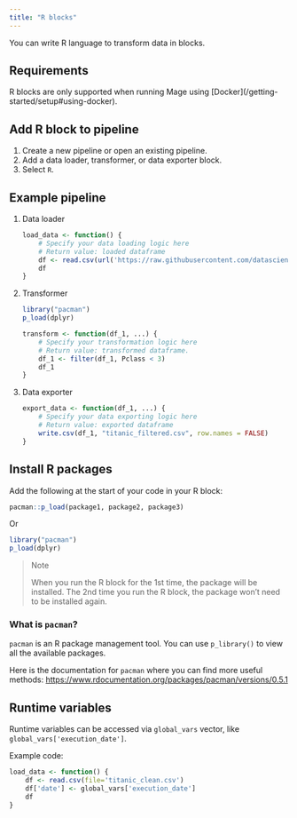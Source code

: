 ```yaml
---
title: "R blocks"
---
```


You can write R language to transform data in blocks.

## Requirements

<Warning>
R blocks are only supported when running Mage using [Docker](/getting-started/setup#using-docker).
</Warning>

## Add R block to pipeline

1. Create a new pipeline or open an existing pipeline.
1. Add a data loader, transformer, or data exporter block.
1. Select `R`.

## Example pipeline

1. Data loader
    ```R
    load_data <- function() {
        # Specify your data loading logic here
        # Return value: loaded dataframe
        df <- read.csv(url('https://raw.githubusercontent.com/datasciencedojo/datasets/master/titanic.csv'))
        df
    }
    ```
1. Transformer
    ```R 
    library("pacman")
    p_load(dplyr)

    transform <- function(df_1, ...) {
        # Specify your transformation logic here
        # Return value: transformed dataframe.
        df_1 <- filter(df_1, Pclass < 3)
        df_1
    }
    ```
1. Data exporter
    ```R
    export_data <- function(df_1, ...) {
        # Specify your data exporting logic here
        # Return value: exported dataframe
        write.csv(df_1, "titanic_filtered.csv", row.names = FALSE)
    }
    ```

## Install R packages

Add the following at the start of your code in your R block:

```R
pacman::p_load(package1, package2, package3)
```

Or

```R
library("pacman")
p_load(dplyr)
```

> Note
>
> When you run the R block for the 1st time, the package will be installed. 
> The 2nd time you run the R block, the package won’t need to be installed again.

### What is `pacman`?

`pacman` is an R package management tool. You can use `p_library()` to view all the available packages.

Here is the documentation for `pacman` where you can find more useful methods: https://www.rdocumentation.org/packages/pacman/versions/0.5.1

## Runtime variables
Runtime variables can be accessed via `global_vars` vector, like `global_vars['execution_date']`.

Example code:
```R
load_data <- function() {
    df <- read.csv(file='titanic_clean.csv')
    df['date'] <- global_vars['execution_date']
    df
}
```
